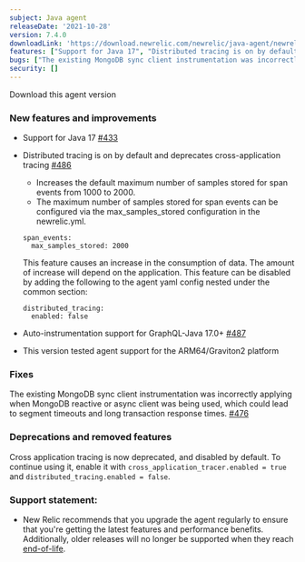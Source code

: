 ```yaml
---
subject: Java agent
releaseDate: '2021-10-28'
version: 7.4.0
downloadLink: 'https://download.newrelic.com/newrelic/java-agent/newrelic-agent/7.4.0/'
features: ["Support for Java 17", "Distributed tracing is on by default. Cross application tracing is now deprecated and disabled by default", "Instrumentation support for GraphQL-Java 17.0+", "Support for ARM64/Graviton2 platforms"]
bugs: ["The existing MongoDB sync client instrumentation was incorrectly applying when MongoDB reactive or async client was being used"]
security: []
---
```


<ButtonGroup>
  <ButtonLink
    role="button"
    to="https://download.newrelic.com/newrelic/java-agent/newrelic-agent/7.4.0/"
    variant="primary"
  >
    Download this agent version
  </ButtonLink>
</ButtonGroup>

### New features and improvements

* Support for Java 17 [#433](https://github.com/newrelic/newrelic-java-agent/pull/433)

* Distributed tracing is on by default and deprecates cross-application tracing [#486](https://github.com/newrelic/newrelic-java-agent/pull/486)

  * Increases the default maximum number of samples stored for span events from 1000 to 2000.
  * The maximum number of samples stored for span events can be configured via the max_samples_stored configuration in the newrelic.yml.

  ```
  span_events:
    max_samples_stored: 2000
  ```

  <Callout variant="important">
    This feature causes an increase in the consumption of data. The amount of increase will depend on the application. This feature can be disabled by adding the following to the agent yaml config nested under the common section:

    ```
    distributed_tracing:
      enabled: false
    ```
  </Callout>

* Auto-instrumentation support for GraphQL-Java 17.0+ [#487](https://github.com/newrelic/newrelic-java-agent/pull/487)

* This version tested agent support for the ARM64/Graviton2 platform

### Fixes

The existing MongoDB sync client instrumentation was incorrectly applying when MongoDB reactive or async client was being used, which could lead to segment timeouts and long transaction response times. [#476](https://github.com/newrelic/newrelic-java-agent/pull/476)

### Deprecations and removed features

Cross application tracing is now deprecated, and disabled by default. To continue using it, enable it with `cross_application_tracer.enabled = true` and `distributed_tracing.enabled = false`.

### Support statement:

* New Relic recommends that you upgrade the agent regularly to ensure that you're getting the latest features and
  performance benefits. Additionally, older releases will no longer be supported when they reach
  [end-of-life](https://docs.newrelic.com/docs/using-new-relic/cross-product-functions/install-configure/notification-changes-new-relic-saas-features-distributed-software/).
